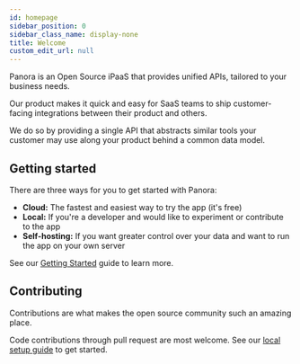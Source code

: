 ```yaml
---
id: homepage
sidebar_position: 0
sidebar_class_name: display-none
title: Welcome
custom_edit_url: null
---
```


Panora is an Open Source iPaaS that provides unified APIs, tailored to your business needs.

Our product makes it quick and easy for SaaS teams to ship customer-facing integrations between their product and others.

We do so by providing a single API that abstracts similar tools your customer may use along your product behind a common data model.

## Getting started

There are three ways for you to get started with Panora:

- **Cloud:** The fastest and easiest way to try the app (it's free)
- **Local:** If you're a developer and would like to experiment or contribute to the app
- **Self-hosting:** If you want greater control over your data and want to run the app on your own server

See our [Getting Started](./start/getting-started/) guide to learn more.

## Contributing

Contributions are what makes the open source community such an amazing place.

Code contributions through pull request are most welcome. See our [local setup guide](./contribute/local-setup) to get started.
